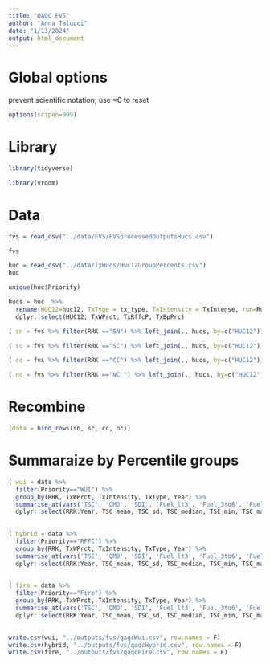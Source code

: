 ```yaml
---
title: "QAQC FVS"
author: "Anna Talucci"
date: "1/13/2024"
output: html_document
---
```


# Global options
prevent scientific notation; use =0 to reset
```r
options(scipen=999)
```

# Library
```r
library(tidyverse)

library(vroom)

```


# Data

```r
fvs = read_csv("../data/FVS/FVSprocessedOutputsHucs.csv")
```

```r
fvs
```

```r
huc = read_csv("../data/TxHucs/Huc12GroupPercents.csv")
huc
```
```r
unique(huc$Priority)
```
```r
hucs = huc  %>% 
  rename(HUC12=huc12, TxType = tx_type, TxIntensity = TxIntense, run=RunId) %>%
  dplyr::select(HUC12, TxWPrct, TxRffcP, TxBpPrc)
```


```r
( sn = fvs %>% filter(RRK =="SN") %>% left_join(., hucs, by=c("HUC12")) %>% distinct())
```

```r
( sc = fvs %>% filter(RRK =="SC") %>% left_join(., hucs, by=c("HUC12")) %>% distinct())
```


```r
( cc = fvs %>% filter(RRK =="CC") %>% left_join(., hucs, by=c("HUC12")) %>% distinct())
```


```r
( nc = fvs %>% filter(RRK =="NC ") %>% left_join(., hucs, by=c("HUC12")) %>% distinct())
```

# Recombine

```r

(data = bind_rows(sn, sc, cc, nc))
```

# Summaraize by Percentile groups

```r
( wui = data %>% 
  filter(Priority=="WUI") %>% 
  group_by(RRK, TxWPrct, TxIntensity, TxType, Year) %>%
  summarise_at(vars('TSC', 'QMD', 'SDI', 'Fuel_lt3', 'Fuel_3to6', 'Fuel_6to12'), .funs = lst(mean, sd, median, min, max), na.rm = TRUE) %>%
  dplyr::select(RRK:Year, TSC_mean, TSC_sd, TSC_median, TSC_min, TSC_max, QMD_mean, QMD_sd, QMD_median, QMD_min, QMD_max, SDI_mean, SDI_sd, SDI_median, SDI_min, SDI_max, Fuel_lt3_mean, Fuel_lt3_sd, Fuel_lt3_median, Fuel_lt3_min, Fuel_lt3_max, Fuel_3to6_mean, Fuel_3to6_sd, Fuel_3to6_median, Fuel_3to6_min, Fuel_3to6_max, Fuel_6to12_mean, Fuel_6to12_sd, Fuel_6to12_median, Fuel_6to12_min, Fuel_6to12_max))
  
```

```r
( hybrid = data %>% 
  filter(Priority=="RFFC") %>% 
  group_by(RRK, TxWPrct, TxIntensity, TxType, Year) %>%
  summarise_at(vars('TSC', 'QMD', 'SDI', 'Fuel_lt3', 'Fuel_3to6', 'Fuel_6to12'), .funs = lst(mean, sd, median, min, max), na.rm = TRUE)%>%
  dplyr::select(RRK:Year, TSC_mean, TSC_sd, TSC_median, TSC_min, TSC_max, QMD_mean, QMD_sd, QMD_median, QMD_min, QMD_max, SDI_mean, SDI_sd, SDI_median, SDI_min, SDI_max, Fuel_lt3_mean, Fuel_lt3_sd, Fuel_lt3_median, Fuel_lt3_min, Fuel_lt3_max, Fuel_3to6_mean, Fuel_3to6_sd, Fuel_3to6_median, Fuel_3to6_min, Fuel_3to6_max, Fuel_6to12_mean, Fuel_6to12_sd, Fuel_6to12_median, Fuel_6to12_min, Fuel_6to12_max) )
  
```

```r
( fire = data %>% 
  filter(Priority=="Fire") %>% 
  group_by(RRK, TxWPrct, TxIntensity, TxType, Year) %>%
  summarise_at(vars('TSC', 'QMD', 'SDI', 'Fuel_lt3', 'Fuel_3to6', 'Fuel_6to12'), .funs = lst(mean, sd, median, min, max), na.rm = TRUE) %>%
  dplyr::select(RRK:Year, TSC_mean, TSC_sd, TSC_median, TSC_min, TSC_max, QMD_mean, QMD_sd, QMD_median, QMD_min, QMD_max, SDI_mean, SDI_sd, SDI_median, SDI_min, SDI_max, Fuel_lt3_mean, Fuel_lt3_sd, Fuel_lt3_median, Fuel_lt3_min, Fuel_lt3_max, Fuel_3to6_mean, Fuel_3to6_sd, Fuel_3to6_median, Fuel_3to6_min, Fuel_3to6_max, Fuel_6to12_mean, Fuel_6to12_sd, Fuel_6to12_median, Fuel_6to12_min, Fuel_6to12_max) )
  
```




```r
write.csv(wui, "../outputs/fvs/qaqcWui.csv", row.names = F)
write.csv(hybrid, "../outputs/fvs/qaqcHybrid.csv", row.names = F)
write.csv(fire, "../outputs/fvs/qaqcFire.csv", row.names = F)
```


